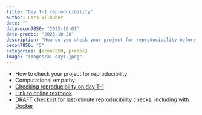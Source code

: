 ```yaml
---
title: "Day T-1 reproducibility"
author: Lars Vilhuber
date: ""
date-econ7850: "2025-10-01"
date-predoc: "2025-10-28"
description: "How do you check your project for reproducibility before you submit it? We discuss various strategies."
oecon7850: "5"
categories: [econ7850, predoc]
image: "images/ai-day1.jpeg"
---
```


- How to check your project for reproducibility
- Computational empathy
- [Checking reproducibility on day T-1](https://larsvilhuber.github.io/self-checking-reproducibility/presentation/)
- [Link to online textbook](https://larsvilhuber.github.io/self-checking-reproducibility/)
- [DRAFT checklist for last-minute reproducibility checks, including with Docker](https://aeadataeditor.github.io/aea-de-guidance/preparing-replication-package.html)
